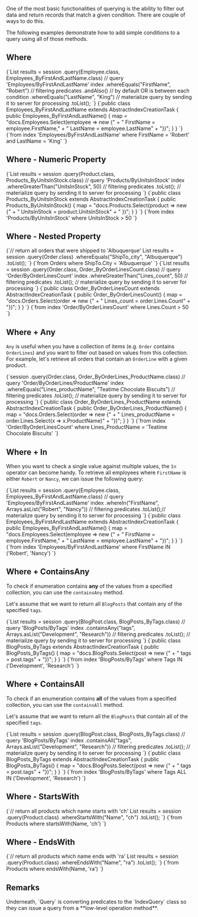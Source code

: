 
One of the most basic functionalities of querying is the ability to filter out data and return records that match a given condition. There are couple of ways to do this. 

The following examples demonstrate how to add simple conditions to a query using all of those methods.

## Where

<Tabs groupId='languageSyntax'>
<TabItem value="Query" label="Query">
<CodeBlock language="java">
{`List<Employee> results = session
    .query(Employee.class, Employees_ByFirstAndLastName.class) // query 'Employees/ByFirstAndLastName' index
    .whereEquals("FirstName", "Robert") // filtering predicates
    .andAlso()   // by default OR is between each condition
    .whereEquals("LastName", "King") // materialize query by sending it to server for processing
    .toList();
`}
</CodeBlock>
</TabItem>
<TabItem value="Index" label="Index">
<CodeBlock language="java">
{`public class Employees_ByFirstAndLastName extends AbstractIndexCreationTask {
    public Employees_ByFirstAndLastName() {
        map = "docs.Employees.Select(employee => new {" +
            "    FirstName = employee.FirstName," +
            "    LastName = employee.LastName" +
            "})";
    }
}
`}
</CodeBlock>
</TabItem>
<TabItem value="RQL" label="RQL">
<CodeBlock language="sql">
{`from index 'Employees/ByFirstAndLastName'
where FirstName = 'Robert' and LastName = 'King'
`}
</CodeBlock>
</TabItem>
</Tabs>

## Where - Numeric Property

<Tabs groupId='languageSyntax'>
<TabItem value="Query" label="Query">
<CodeBlock language="java">
{`List<Product> results = session
    .query(Product.class, Products_ByUnitsInStock.class) // query 'Products/ByUnitsInStock' index
    .whereGreaterThan("UnitsInStock", 50) // filtering predicates
    .toList(); // materialize query by sending it to server for processing
`}
</CodeBlock>
</TabItem>
<TabItem value="Index" label="Index">
<CodeBlock language="java">
{`public class Products_ByUnitsInStock extends AbstractIndexCreationTask {
    public Products_ByUnitsInStock() {
        map = "docs.Products.Select(product => new {" +
            "        UnitsInStock = product.UnitsInStock" +
            "    })";
    }
}
`}
</CodeBlock>
</TabItem>
<TabItem value="RQL" label="RQL">
<CodeBlock language="sql">
{`from index 'Products/ByUnitsInStock'
where UnitsInStock > 50
`}
</CodeBlock>
</TabItem>
</Tabs>

## Where - Nested Property

<Tabs groupId='languageSyntax'>
<TabItem value="Query" label="Query">
<CodeBlock language="java">
{`// return all orders that were shipped to 'Albuquerque'
List<Order> results = session
    .query(Order.class)
    .whereEquals("ShipTo_city", "Albuquerque")
    .toList();
`}
</CodeBlock>
</TabItem>
<TabItem value="RQL" label="RQL">
<CodeBlock language="sql">
{`from Orders
where ShipTo.City = 'Albuquerque'
`}
</CodeBlock>
</TabItem>
</Tabs>

<Tabs groupId='languageSyntax'>
<TabItem value="Query" label="Query">
<CodeBlock language="java">
{`List<Order> results = session
    .query(Order.class, Order_ByOrderLinesCount.class) // query 'Order/ByOrderLinesCount' index
    .whereGreaterThan("Lines_count", 50) // filtering predicates
    .toList();   // materialize query by sending it to server for processing
`}
</CodeBlock>
</TabItem>
<TabItem value="Index" label="Index">
<CodeBlock language="java">
{`public class Order_ByOrderLinesCount extends AbstractIndexCreationTask {
    public Order_ByOrderLinesCount() {
        map = "docs.Orders.Select(order => new {" +
            "    Lines_count = order.Lines.Count" +
            "})";
    }
}
`}
</CodeBlock>
</TabItem>
<TabItem value="RQL" label="RQL">
<CodeBlock language="sql">
{`from index 'Order/ByOrderLinesCount'
where Lines.Count > 50
`}
</CodeBlock>
</TabItem>
</Tabs>

## Where + Any

`Any` is useful when you have a collection of items (e.g. `Order` contains `OrderLines`) and you want to filter out based on values from this collection. For example, let's retrieve all orders that contain an `OrderLine` with a given product.

<Tabs groupId='languageSyntax'>
<TabItem value="Query" label="Query">
<CodeBlock language="java">
{`session
    .query(Order.class, Order_ByOrderLines_ProductName.class) // query 'Order/ByOrderLines/ProductName' index
    .whereEquals("Lines_productName", "Teatime Chocolate Biscuits") // filtering predicates
    .toList(); // materialize query by sending it to server for processing
`}
</CodeBlock>
</TabItem>
<TabItem value="Index" label="Index">
<CodeBlock language="java">
{`public class Order_ByOrderLines_ProductName extends AbstractIndexCreationTask {
    public Order_ByOrderLines_ProductName() {
        map = "docs.Orders.Select(order => new {" +
            "    Lines_productName = order.Lines.Select(x => x.ProductName)" +
            "})";
    }
}
`}
</CodeBlock>
</TabItem>
<TabItem value="RQL" label="RQL">
<CodeBlock language="sql">
{`from index 'Order/ByOrderLinesCount'
where Lines_ProductName = 'Teatime Chocolate Biscuits'
`}
</CodeBlock>
</TabItem>
</Tabs>

## Where + In

When you want to check a single value against multiple values, the `In` operator can become handy. To retrieve all employees where `FirstName` is either `Robert` or `Nancy`, we can issue the following query:

<Tabs groupId='languageSyntax'>
<TabItem value="Query" label="Query">
<CodeBlock language="java">
{`List<Employee> results = session
    .query(Employee.class, Employees_ByFirstAndLastName.class) // query 'Employees/ByFirstAndLastName' index
    .whereIn("FirstName", Arrays.asList("Robert", "Nancy")) // filtering predicates
    .toList();// materialize query by sending it to server for processing
`}
</CodeBlock>
</TabItem>
<TabItem value="Index" label="Index">
<CodeBlock language="java">
{`public class Employees_ByFirstAndLastName extends AbstractIndexCreationTask {
    public Employees_ByFirstAndLastName() {
        map = "docs.Employees.Select(employee => new {" +
            "    FirstName = employee.FirstName," +
            "    LastName = employee.LastName" +
            "})";
    }
}
`}
</CodeBlock>
</TabItem>
<TabItem value="RQL" label="RQL">
<CodeBlock language="sql">
{`from index 'Employees/ByFirstAndLastName'
where FirstName IN ('Robert', 'Nancy')
`}
</CodeBlock>
</TabItem>
</Tabs>

## Where + ContainsAny

To check if enumeration contains **any** of the values from a specified collection, you can use the `containsAny` method.

Let's assume that we want to return all `BlogPosts` that contain any of the specified `tags`.

<Tabs groupId='languageSyntax'>
<TabItem value="Query" label="Query">
<CodeBlock language="java">
{`List<BlogPost> results = session
    .query(BlogPost.class, BlogPosts_ByTags.class)  // query 'BlogPosts/ByTags' index
    .containsAny("tags", Arrays.asList("Development", "Research")) // filtering predicates
    .toList(); // materialize query by sending it to server for processing
`}
</CodeBlock>
</TabItem>
<TabItem value="Index" label="Index">
<CodeBlock language="java">
{`public class BlogPosts_ByTags extends AbstractIndexCreationTask {
    public BlogPosts_ByTags() {
        map = "docs.BlogPosts.Select(post => new {" +
            "    tags = post.tags" +
            "})";
    }
}
`}
</CodeBlock>
</TabItem>
<TabItem value="RQL" label="RQL">
<CodeBlock language="sql">
{`from index 'BlogPosts/ByTags'
where Tags IN ('Development', 'Research')
`}
</CodeBlock>
</TabItem>
</Tabs>

## Where + ContainsAll

To check if an enumeration contains **all** of the values from a specified collection, you can use the `containsAll` method.

Let's assume that we want to return all the `BlogPosts` that contain all of the specified `tags`.

<Tabs groupId='languageSyntax'>
<TabItem value="Query" label="Query">
<CodeBlock language="java">
{`List<BlogPost> results = session
    .query(BlogPost.class, BlogPosts_ByTags.class) // query 'BlogPosts/ByTags' index
    .containsAll("tags", Arrays.asList("Development", "Research")) // filtering predicates
    .toList(); // materialize query by sending it to server for processing
`}
</CodeBlock>
</TabItem>
<TabItem value="Index" label="Index">
<CodeBlock language="java">
{`public class BlogPosts_ByTags extends AbstractIndexCreationTask {
    public BlogPosts_ByTags() {
        map = "docs.BlogPosts.Select(post => new {" +
            "    tags = post.tags" +
            "})";
    }
}
`}
</CodeBlock>
</TabItem>
<TabItem value="RQL" label="RQL">
<CodeBlock language="sql">
{`from index 'BlogPosts/ByTags'
where Tags ALL IN ('Development', 'Research')
`}
</CodeBlock>
</TabItem>
</Tabs>

## Where - StartsWith

<Tabs groupId='languageSyntax'>
<TabItem value="Query" label="Query">
<CodeBlock language="java">
{`// return all products which name starts with 'ch'
List<Product> results = session
    .query(Product.class)
    .whereStartsWith("Name", "ch")
    .toList();
`}
</CodeBlock>
</TabItem>
<TabItem value="RQL" label="RQL">
<CodeBlock language="sql">
{`from Products 
where startsWith(Name, 'ch')
`}
</CodeBlock>
</TabItem>
</Tabs>

## Where - EndsWith

<Tabs groupId='languageSyntax'>
<TabItem value="Query" label="Query">
<CodeBlock language="java">
{`// return all products which name ends with 'ra'
List<Product> results = session
    .query(Product.class)
    .whereEndsWith("Name", "ra")
    .toList();
`}
</CodeBlock>
</TabItem>
<TabItem value="RQL" label="RQL">
<CodeBlock language="sql">
{`from Products 
where endsWith(Name, 'ra')
`}
</CodeBlock>
</TabItem>
</Tabs>


## Remarks

<Admonition type="info" title="">
Underneath, `Query` is converting predicates to the `IndexQuery` class so they can issue a query from a **low-level operation method**.
</Admonition>


